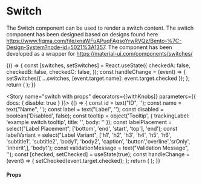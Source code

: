 
<Meta title="Components/Switch" />

# Switch

The Switch component can be used to render a switch content.
The switch component has been designed based on designs found here https://www.figma.com/file/xnaWFuAPuqFAgsoYrwRVQz/Bento-%7C-Design-System?node-id=5021%3A1357.
The component has been developed as a wrapper for https://material-ui.com/components/switches/

<Preview>
  <Story name="switch">
    {() => {
      const [switches, setSwitches] = React.useState({
        checkedA: false,
        checkedB: false,
        checkedC: false,
      });
      const handleChange = (event) => {
        setSwitches({ ...switches, [event.target.name]: event.target.checked });
      };
    return (
      <DemoContainer>
        <Switch disabled trackingLabel="disabled switch" />
        <Switch
          name="checkedA"
          trackingLabel="Test A"
          label="Test A"
          checked={switches.checkedA}
          onChange={handleChange}
        />
        <Switch
          name="checkedB"
          trackingLabel="Test B"
          label="Test B"
          checked={switches.checkedB}
          onChange={handleChange}
          labelVariant="caption"
          labelPlacement="top"
        />
        <Switch
          name="checkedC"
          trackingLabel="Test C"
          label="Test C"
          checked={switches.checkedC}
          onChange={handleChange}
          validationMessage="This value is required"
        />
    </DemoContainer>
    );
    }}
  </Story>
</Preview>

<Story name="switch with props" decorators={[withKnobs]} parameters={{ docs: { disable: true } }}>
  {() => {
    const id = text("ID", '');
    const name = text("Name", '');
    const label = text("Label", '');
    const disabled = boolean('Disabled', false);
    const tooltip = object('Tooltip', { trackingLabel: 'example switch tooltip', title: '', body: '' });
    const labelPlacement = select("Label Placement", ['bottom', 'end', 'start', 'top'], 'end');
    const labelVariant = select("Label Variant", ['h1', 'h2', 'h3', 'h4', 'h5', 'h6', 'subtitle1', 'subtitle2', 'body1', 'body2', 'caption', 'button','overline','srOnly', 'inherit',], 'body1');
    const validationMessage = text("Validation Message", '');
    const [checked, setChecked] = useState(true);
    const handleChange = (event) => {
      setChecked(event.target.checked);
    };
    return (
      <DemoContainer>
        <Switch
          id={id}
          name={name}
          trackingLabel={slabel}
          label={label}
          labelVariant={labelVariant}
          tooltip={tooltip}
          checked={checked}
          onChange={handleChange}
          disabled={disabled}
          labelPlacement={labelPlacement}
          validationMessage={validationMessage}
        />
      </DemoContainer>
    );
  }}
</Story>

#### Props
<Props of={Switch} />
